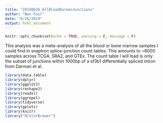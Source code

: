 ```yaml
---
title: "20190626_AllBloodDarmanJunctions"
author: "Ben Fair"
date: "6/26/2019"
output: html_document
---
```

```r
knitr::opts_chunk$set(echo = TRUE, warning = F, message = F)
```

This analysis was a meta-analysis of all the blood or bone marrow samples I could find in snaptron splice-junction count tables. This amounts to ~6000 samples across TCGA, SRA2, and GTEx. The count table I will load is only the subset of junctions within 1000bp of a sf3b1 differentially spliced intron from Darman et al.

```r
library(data.table)
library(dplyr)
library(ggplot2)
library(reshape2)
library(readxl)
library(ggrepel)
library(tidyverse)
library(gplots)
library(knitr)
library("RColorBrewer")
```
